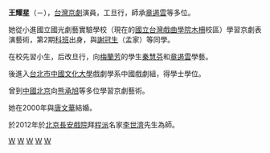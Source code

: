 {{Unreferenced|time=2021-01-27T03:29:23+00:00}}
'''王耀星'''（－），[[台灣|台灣]][[京劇|京劇]]演員，工旦行，師承[[章遏雲|章遏雲]]等多位。

她從小進國立國光劇藝實驗學校（現在的[[國立台灣戲曲學院|國立台灣戲曲學院]][[木柵|木柵]]校區）學習京劇表演藝術，第2期[[科班|科班]]出身，與[[謝冠生|謝冠生]]（孟家）等同學。

在校先習小生，后改旦行，向[[梅蘭芳|梅蘭芳]]的學生[[秦慧芬|秦慧芬]]和[[章遏雲|章遏雲]]學藝。

後進入[[台北市|台北市]][[中國文化大學|中國文化大學]]戲劇學系中國戲劇組，得學士學位。

曾到[[中國|中國]][[北京|北京]]向[[熊承旭|熊承旭]]等多位學習京劇藝術。

她在2000年與[[唐文華|唐文華]]結婚。

於2012年於[[北京|北京]][[長安戲院|長安戲院]]拜[[程派|程派]]名家[[李世濟|李世濟]]先生為師。

[[Category:中國文化大學校友|W]]
[[Category:台灣女演員|W]]
[[Category:台灣京劇演員|W]]
[[Category:在世人物|W]]
[[Category:王姓|W]]
